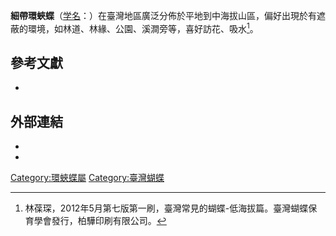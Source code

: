 {{NoteTA
|G1=Butterfly
}}
{{Subspeciesbox
| name = 細帶環蛺蝶<!-- 條目名稱-->
| status = 
| status_system = iucn3.1
| status_ref = 
| image = Neptis nata lutatia dorsal view 20130623.jpg
| image_width = 250px
| image_caption = 台灣產亞種（''N. n. lutatia''）
| tribus = [[線蛺蝶族|線蛺蝶族]] Limenitidini<!-- 族 -->
| species = 細帶環蛺蝶 '''''N. nata''''' <!-- 種 -->
| binomial = ''Neptis nata''<!-- 二名法 -->
| authority = (Moore, 1857)<!-- 二名法的命名者 -->
| trinomial = <!-- 三名法 -->
| subdivision_ranks = [[亞種|亞種]]<!-- 下一階層分類的範圍 -->
| subdivision = '''''N. n. lutatia'''''<!-- 下一階層分類的學名 -->
| synonyms = <!-- 異名 -->
}}

'''細帶環蛺蝶'''（[[学名|学名]]：{{lang|la|'''''Neptis nata'''''}}）在臺灣地區廣泛分佈於平地到中海拔山區，偏好出現於有遮蔽的環境，如林道、林緣、公園、溪澗旁等，喜好訪花、吸水<ref name="2012年5月第七版第一刷，臺灣常見的蝴蝶-低海拔篇">林葆琛，2012年5月第七版第一刷，臺灣常見的蝴蝶-低海拔篇。臺灣蝴蝶保育學會發行，柏驊印刷有限公司。</ref>。

==參考文獻==
<!-- 臺灣物種名錄-->
{{refbegin}} 
* {{TaiBNET| zh=細帶環蛺蝶 | id=347166 | binomial=Neptis nata  | sub =lutatia   | authority= Fruhstorfer, 1913 | var= | accessdate=2015.02.01}} 
{{refend}}
<div class="references-small">
<references></references>
</div>

==外部連結==
* {{Commonscat-inline|Neptis nata lutatia|細帶環蛺蝶}}     <!-- 連結至「維基共享資源」 -->
* {{Wikispecies-inline|Neptis nata lutatia|細帶環蛺蝶}}    <!-- 連結至「維基物種」 --> 
<!-- （A）填入學名，例如：Euthalia formosana -->
<!-- （B）填入條目名稱，例如：臺灣翠蛺蝶 -->

<!-- 填上產地，例如 Category:台灣蝴蝶 -->
{{Taxonbar|from=Q6995513}}

[[Category:環蛺蝶屬|Category:環蛺蝶屬]]
<!-- 為條目作分類，若是寫蝴蝶物種，填上「屬名」即可，例如 Category:麝鳳蝶屬 -->
[[Category:臺灣蝴蝶|Category:臺灣蝴蝶]]